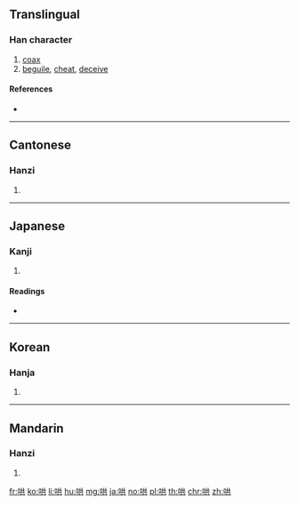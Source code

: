 {{also|閧}}
==Translingual==

===Han character===
{{Han char|rn=30|rad=口|as=06|sn=9|four=64081|canj=RTC|ids=⿰口共}}

# [[coax]]
# [[beguile]], [[cheat]], [[deceive]]

====References====
* {{Han ref|kx=0188.200|dkj=03588|dj=0408.070|hdz=10612.030|uh=54C4|ud=21700|bh=ABA1|bd=43937}}

----

==Cantonese==

===Hanzi===
{{yue-hanzi|jyut=|y=hung2, hung6}}

# {{defn|lang=yue|sort=口06}}

----

==Japanese==

===Kanji===
{{ja-kanji|grade=|rs=口06}}

# {{defn|lang=ja|sort=口06}}

====Readings====
* {{ja-readings|on=[[こう]] (kō)|kun=[[こえ]] (koe), [[たぶらかす]] (taburakasu)}}

----

==Korean==

===Hanja===
{{ko-hanja|hangeul=홍|rv=hong|mr=hong}}

# {{defn|lang=ko|sort=口06}}

----

==Mandarin==

===Hanzi===
{{cmn-hanzi|pin=[[hōng]] ([[hong1]])|wg=hung<sup>1</sup>}}

# {{defn|lang=cmn|sort=口06}}

[[fr:哄]]
[[ko:哄]]
[[li:哄]]
[[hu:哄]]
[[mg:哄]]
[[ja:哄]]
[[no:哄]]
[[pl:哄]]
[[th:哄]]
[[chr:哄]]
[[zh:哄]]